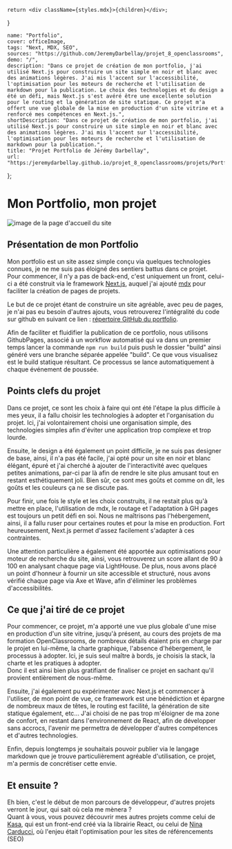 
    return <div className={styles.mdx}>{children}</div>;
}

    name: "Portfolio",
    cover: officeImage,
    tags: "Next, MDX, SEO",
    sources: "https://github.com/JeremyDarbellay/projet_8_openclassrooms",
    demo: "/",
    description: "Dans ce projet de création de mon portfolio, j'ai utilisé Next.js pour construire un site simple en noir et blanc avec des animations légères. J'ai mis l'accent sur l'accessibilité, l'optimisation pour les moteurs de recherche et l'utilisation de markdown pour la publication. Le choix des technologies et du design a été un défi, mais Next.js s'est avéré être une excellente solution pour le routing et la génération de site statique. Ce projet m'a offert une vue globale de la mise en production d'un site vitrine et a renforcé mes compétences en Next.js.",
    shortDescription: "Dans ce projet de création de mon portfolio, j'ai utilisé Next.js pour construire un site simple en noir et blanc avec des animations légères. J'ai mis l'accent sur l'accessibilité, l'optimisation pour les moteurs de recherche et l'utilisation de markdown pour la publication.",
    title: "Projet Portfolio de Jérémy Darbellay",
    url: "https:/jeremydarbellay.github.io/projet_8_openclassrooms/projets/Portfolio"
};

<Head>
    <title>"Projet Portfolio de Jérémy Darbellay"</title>
    <meta name="description" content={meta.shortDescription} />
</Head>
<NextSeo
    title="Projet Portfolio de Jérémy Darbellay"
    description="Dans ce projet de création de mon portfolio, j'ai utilisé Next.js pour construire un site simple en noir et blanc avec des animations légères. J'ai mis l'accent sur l'accessibilité, l'optimisation pour les moteurs de recherche et l'utilisation de markdown pour la publication."
    openGraph={{
        url: "https:/jeremydarbellay.github.io/projet_8_openclassrooms/projets/Portfolio",
        title: "Projet Portfolio de Jérémy Darbellay",
        description:"Dans ce projet de création de mon portfolio, j'ai utilisé Next.js pour construire un site simple en noir et blanc avec des animations légères. J'ai mis l'accent sur l'accessibilité, l'optimisation pour les moteurs de recherche et l'utilisation de markdown pour la publication."
    }}
/>

# Mon Portfolio, mon projet

<div className={styles.projectHeader}>
    <Image src={officeImage} alt="image de la page d'accueil du site" />
    <ProjectInfo meta={meta} />
</div>

## Présentation de mon Portfolio

Mon portfolio est un site assez simple conçu via quelques technologies connues, je ne me suis pas éloigné des sentiers battus dans ce projet.<br />
Pour commencer, il n'y a pas de back-end, c'est uniquement un front, celui-ci a été construit via le framework [Next.js](https://nextjs.org/), auquel j'ai ajouté [mdx](https://mdxjs.com/) pour faciliter la création de pages de projets.<br />

Le but de ce projet étant de construire un site agréable, avec peu de pages, je n'ai pas eu besoin d'autres ajouts, vous retrouverez l'intégralité du code sur github en suivant ce lien : [répertoire GitHub du portfolio](https://github.com/JeremyDarbellay/projet_8_openclassrooms).

Afin de faciliter et fluidifier la publication de ce portfolio, nous utilisons GithubPages, associé à un workflow automatisé qui va dans un premier temps lancer la commande `npm run build` puis push le dossier "build" ainsi généré vers une branche séparée appelée "build". Ce que vous visualisez est le build statique résultant. Ce processus se lance automatiquement à chaque événement de poussée.

## Points clefs du projet

Dans ce projet, ce sont les choix à faire qui ont été l'étape la plus difficile à mes yeux, il a fallu choisir les technologies à adopter et l'organisation du projet. Ici, j'ai volontairement choisi une organisation simple, des technologies simples afin d'éviter une application trop complexe et trop lourde.

Ensuite, le design a été également un point difficile, je ne suis pas designer de base, ainsi, il n'a pas été facile, j'ai opté pour un site en noir et blanc élégant, épuré et j'ai cherché à ajouter de l'interactivité avec quelques petites animations, par-ci par là afin de rendre le site plus amusant tout en restant esthétiquement joli. Bien sûr, ce sont mes goûts et comme on dit, les goûts et les couleurs ça ne se discute pas.

Pour finir, une fois le style et les choix construits, il ne restait plus qu'à mettre en place, l'utilisation de mdx, le routage et l'adaptation à GH pages est toujours un petit défi en soi. Nous ne maîtrisons pas l'hébergement, ainsi, il a fallu ruser pour certaines routes et pour la mise en production. Fort heureusement, Next.js permet d'assez facilement s'adapter à ces contraintes.

Une attention particulière a également été apportée aux optimisations pour moteur de recherche du site, ainsi, vous retrouverez un score allant de 90 à 100 en analysant chaque page via LightHouse. De plus, nous avons placé un point d'honneur à fournir un site accessible et structuré, nous avons vérifié chaque page via Axe et Wave, afin d'éliminer les problèmes d'accessibilités.

## Ce que j'ai tiré de ce projet

Pour commencer, ce projet, m'a apporté une vue plus globale d'une mise en production d'un site vitrine, jusqu'à présent, au cours des projets de ma formation OpenClassrooms, de nombreux détails étaient pris en charge par le projet en lui-même, la charte graphique, l'absence d'hébergement, le processus à adopter. Ici, je suis seul maître à bords, je choisis la stack, la charte et les pratiques à adopter.<br />
Donc il est ainsi bien plus gratifiant de finaliser ce projet en sachant qu'il provient entièrement de nous-même.

Ensuite, j'ai également pu expérimenter avec Next.js et commencer à l'utiliser, de mon point de vue, ce framework est une bénédiction et épargne de nombreux maux de têtes, le routing est facilité, la génération de site statique également, etc... J'ai choisi de ne pas trop m'éloigner de ma zone de confort, en restant dans l'environnement de React, afin de développer sans accrocs, l'avenir me permettra de développer d'autres compétences et d'autres technologies.

Enfin, depuis longtemps je souhaitais pouvoir publier via le langage markdown que je trouve particulièrement agréable d'utilisation, ce projet, m'a permis de concrétiser cette envie.

## Et ensuite ?

Eh bien, c'est le début de mon parcours de développeur, d'autres projets verront le jour, qui sait où cela me mènera ? <br />
Quant à vous, vous pouvez découvrir mes autres projets comme celui de [Kasa](/projets/Kasa), qui est un front-end créé via la librairie React, ou celui de [Nina Carducci](/projets/NinaCarducci), où l'enjeu était l'optimisation pour les sites de référencements (SEO)
